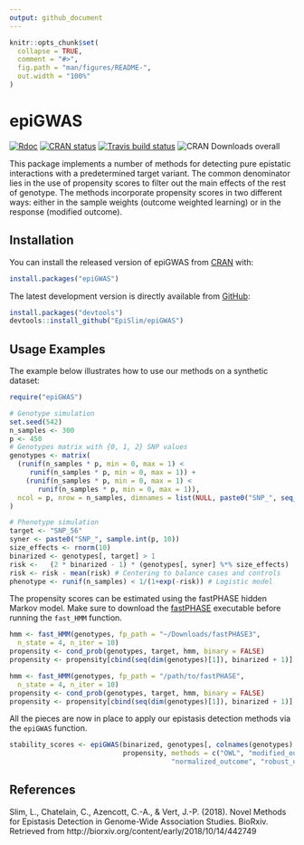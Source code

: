 ```yaml
---
output: github_document
---
```


<!-- README.md is generated from README.Rmd. Please edit that file -->

```r
knitr::opts_chunk$set(
  collapse = TRUE,
  comment = "#>",
  fig.path = "man/figures/README-",
  out.width = "100%"
)
```
# epiGWAS

[![Rdoc](http://www.rdocumentation.org/badges/version/epiGWAS)](http://www.rdocumentation.org/packages/epiGWAS)
[![CRAN status](https://www.r-pkg.org/badges/version/epiGWAS)](https://cran.r-project.org/package=epiGWAS)
[![Travis build status](https://travis-ci.org/EpiSlim/epiGWAS.svg?branch=master)](https://travis-ci.org/EpiSlim/epiGWAS)
![CRAN Downloads overall](http://cranlogs.r-pkg.org/badges/grand-total/epiGWAS)

This package implements a number of methods for detecting pure epistatic interactions with a predetermined target variant. The common denominator lies in the use of propensity scores to filter out the main effects of the rest of genotype. The methods incorporate propensity scores in two different ways: either in the sample weights (outcome weighted learning) or in the response (modified outcome).  

## Installation

You can install the released version of epiGWAS from [CRAN](https://CRAN.R-project.org) with:

```r
install.packages("epiGWAS")
```

The latest development version is directly available from [GitHub](https://github.com): 
```r
install.packages("devtools")
devtools::install_github("EpiSlim/epiGWAS")
```

## Usage Examples

The example below illustrates how to use our methods on a synthetic dataset:

```r
require("epiGWAS")

# Genotype simulation
set.seed(542)
n_samples <- 300
p <- 450
# Genotypes matrix with {0, 1, 2} SNP values
genotypes <- matrix(
  (runif(n_samples * p, min = 0, max = 1) <
     runif(n_samples * p, min = 0, max = 1)) +
    (runif(n_samples * p, min = 0, max = 1) <
       runif(n_samples * p, min = 0, max = 1)),
  ncol = p, nrow = n_samples, dimnames = list(NULL, paste0("SNP_", seq_len(p)))
)

# Phenotype simulation
target <- "SNP_56"
syner <- paste0("SNP_", sample.int(p, 10))
size_effects <- rnorm(10) 
binarized <- genotypes[, target] > 1
risk <-   (2 * binarized - 1) * (genotypes[, syner] %*% size_effects)
risk <- risk - mean(risk) # Centering to balance cases and controls
phenotype <- runif(n_samples) < 1/(1+exp(-risk)) # Logistic model
```

The propensity scores can be estimated using the fastPHASE hidden Markov model. Make sure to download the [fastPHASE](http://scheet.org/software.html) executable before running the `fast_HMM` function.  
```r
hmm <- fast_HMM(genotypes, fp_path = "~/Downloads/fastPHASE3",
  n_state = 4, n_iter = 10)
propensity <- cond_prob(genotypes, target, hmm, binary = FALSE)
propensity <- propensity[cbind(seq(dim(genotypes)[1]), binarized + 1)]
```


```r
hmm <- fast_HMM(genotypes, fp_path = "/path/to/fastPHASE",
  n_state = 4, n_iter = 10)
propensity <- cond_prob(genotypes, target, hmm, binary = FALSE)
propensity <- propensity[cbind(seq(dim(genotypes)[1]), binarized + 1)]
```

All the pieces are now in place to apply our epistasis detection methods via the `epiGWAS` function.    
```r
stability_scores <- epiGWAS(binarized, genotypes[, colnames(genotypes) != target], phenotype,
                            propensity, methods = c("OWL", "modified_outcome", "shifted_outcome",
                                        "normalized_outcome", "robust_outcome"), parallel = FALSE)
```

## References 
Slim, L., Chatelain, C., Azencott, C.-A., & Vert, J.-P. (2018). Novel Methods for Epistasis Detection in Genome-Wide Association Studies. BioRxiv. Retrieved from http://biorxiv.org/content/early/2018/10/14/442749
